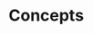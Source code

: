 
# Concepts

<Resources title='iroh layers'>
  <Resource
    href='/docs/layers/documents'
    name='Documents'
    description='Documents are portable, syncable key-value stores'
    icon='CodeBracketIcon'
    pattern={{ y: 32, squares: [[0, 2], [1, 4]] }}
  />
  <Resource
    href='/docs/layers/blobs'
    name='SDKs'
    description='Content-addressable storage & transfer of any-sized binary data'
    icon='ArchiveBoxIcon'
    pattern={{ y: -6, squares: [[-1, 2], [1, 3]] }}
  />
  <Resource
    href='/docs/layesr/connections'
    name='Todos Example'
    description='Connect to any device by node ID'
    icon='UserIcon'
    pattern={{ y: 16, squares:[[0, 1],[1, 3]] }}
  />
</Resources>

<Resources title='iroh concepts'>
  <Resource
    href='/docs/concepts/anchors'
    name='Anchor Nodes'
    description='Anchors are high-availability iroh nodes that support apps'
    icon='CodeBracketIcon'
    pattern={{ y: 32, squares: [[0, 2], [1, 4]] }}
  />
</Resources>